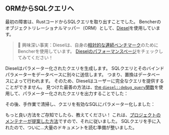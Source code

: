 
## ORMからSQLクエリへ

最初の障害は、RustコードからSQLクエリを取り出すことでした。
Bencherのオブジェクトリレーショナルマッパー（ORM）として、[Diesel][github diesel]を使用しています。

> 🐰 興味深い事実：Dieselは、自身の[相対的な連続ベンチマーク][relative continuous benchmarking]のためにBencherを使用しています。
> [Dieselのパフォーマンスページ][diesel perf page]をチェックしてみてください！

Dieselはパラメーター化されたクエリを生成します。
SQLクエリとそのバインドパラメーターをデータベースに別々に送信します。
つまり、置換はデータベースによって行われます。
そのため、Dieselはユーザーに完全なクエリを提供することができません。
見つけた最善の方法は、[the `diesel::debug_query`関数][diesel debug query]を使用して、パラメーター化されたクエリを出力することでした：

<DieselDebugQuery />

その後、手作業で清掃し、クエリを有効なSQLにパラメーター化しました：

<DieselSql />

もっと良い方法をご存知でしたら、教えてください！
これは、[プロジェクトのメンテナーが提案した方法][stackoverflow diesel]ですので、それに従いました。
SQLクエリを手に入れたので、ついに...大量のドキュメントを読む準備が整いました。

[github diesel]: https://github.com/diesel-rs/diesel
[diesel debug query]: https://docs.rs/diesel/2.1.5/diesel/fn.debug_query.html
[stackoverflow diesel]: https://stackoverflow.com/questions/76467831/ho-to-get-final-sql-query-from-diesel

[relative continuous benchmarking]: /ja/docs/how-to/track-benchmarks/#relative-continuous-benchmarking
[diesel perf page]: /perf/diesel